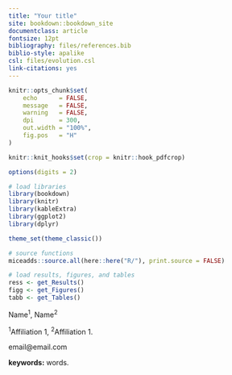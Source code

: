 ```yaml
--- 
title: "Your title"
site: bookdown::bookdown_site
documentclass: article
fontsize: 12pt
bibliography: files/references.bib
biblio-style: apalike
csl: files/evolution.csl
link-citations: yes
---
```


```r

knitr::opts_chunk$set(
	echo      = FALSE,
	message   = FALSE,
	warning   = FALSE,
	dpi       = 300,
	out.width = "100%",
	fig.pos   = "H"
)

knitr::knit_hooks$set(crop = knitr::hook_pdfcrop)

options(digits = 2)  

# load libraries
library(bookdown)
library(knitr)
library(kableExtra)
library(ggplot2)
library(dplyr)

theme_set(theme_classic())

# source functions
miceadds::source.all(here::here("R/"), print.source = FALSE)

# load results, figures, and tables
ress <- get_Results()
figg <- get_Figures()
tabb <- get_Tables()


```



:::{custom-style="Author"}
Name^1^,  Name^2^
:::

:::{custom-style="Affiliation"}
^1^Affiliation 1, ^2^Affiliation 1.
:::


[email@email.com]{custom-style="Email"}


**keywords:** words.

\pagebreak